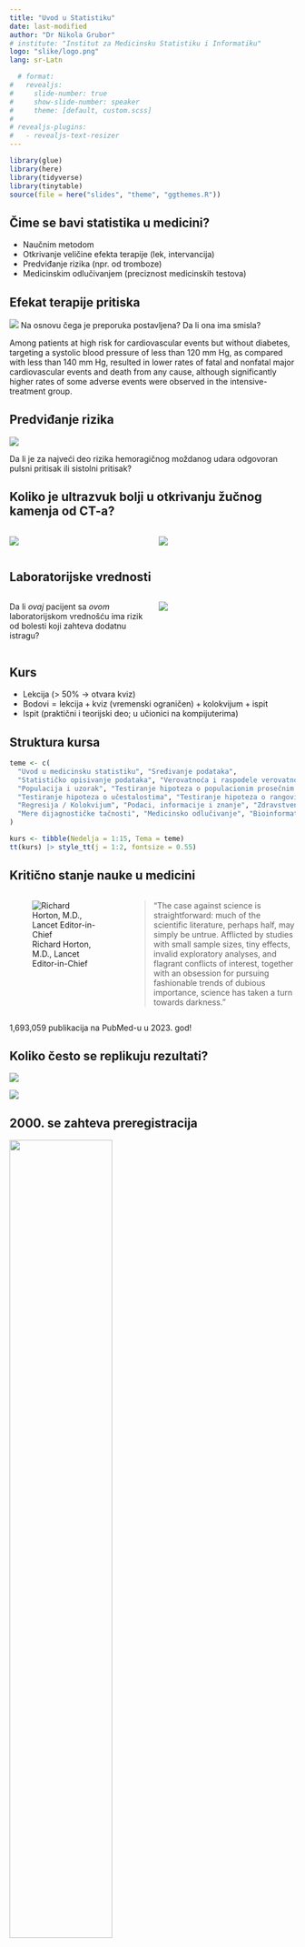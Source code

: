 ```yaml
---
title: "Uvod u Statistiku"
date: last-modified
author: "Dr Nikola Grubor"
# institute: "Institut za Medicinsku Statistiku i Informatiku"
logo: "slike/logo.png"
lang: sr-Latn

  # format:
#   revealjs:
#     slide-number: true
#     show-slide-number: speaker
#     theme: [default, custom.scss]
# 
# revealjs-plugins:
#   - revealjs-text-resizer
---
```


```r
library(glue)
library(here)
library(tidyverse)
library(tinytable)
source(file = here("slides", "theme", "ggthemes.R"))
```


## Čime se bavi statistika u medicini?

- Naučnim metodom
- Otkrivanje veličine efekta terapije (lek, intervancija)
- Predviđanje rizika (npr. od tromboze)
- Medicinskim odlučivanjem (preciznost medicinskih testova)

## Efekat terapije pritiska

![](slike/sprint.png){fig-align="center"}
Na osnovu čega je [preporuka]{.yellow} postavljena? Da li ona ima [smisla]{.yellow}? 

::: {.notes}
Among patients at high risk for cardiovascular events but without diabetes, targeting a systolic blood pressure of less than 120 mm Hg, as compared with less than 140 mm Hg, resulted in lower rates of fatal and nonfatal major cardiovascular events and death from any cause, although significantly higher rates of some adverse events were observed in the intensive-treatment group.
:::

## Predviđanje rizika

![](slike/stroke.png){fig-align="center"}

Da li je za najveći deo rizika hemoragičnog moždanog udara odgovoran [pulsni pritisak]{.yellow} ili [sistolni pritisak]{.yellow}?

## Koliko je ultrazvuk bolji u otkrivanju žučnog kamenja od CT-a?

::: columns
::: {.column width="50%"}
![](slike/stone.png)
:::

::: {.column width="50%"}
![](slike/stone_ct.png)
:::
:::

## Laboratorijske vrednosti

::: columns
::: {.column width="50%"}
Da li *ovaj* pacijent sa *ovom* laboratorijskom vrednošću ima rizik od bolesti koji zahteva dodatnu istragu?
:::
::: {.column width="50%"}
![](slike/kks.jpg)
:::
:::

## Kurs {.smaller}

- Lekcija ($\gt$ 50% $\rightarrow$ otvara kviz)
- $\text{Bodovi} = \text{lekcija} + \text{kviz (vremenski ograničen)} + \text{kolokvijum} + \text{ispit}$
- Ispit (praktični i teorijski deo; u učionici na kompijuterima)

## Struktura kursa

```r
teme <- c(
  "Uvod u medicinsku statistiku", "Sređivanje podataka",
  "Statističko opisivanje podataka", "Verovatnoća i raspodele verovatnoća",
  "Populacija i uzorak", "Testiranje hipoteza o populacionim prosečnim vrednostima i proporcijama",
  "Testiranje hipoteza o učestalostima", "Testiranje hipoteza o rangovima", "Korelacija",
  "Regresija / Kolokvijum", "Podaci, informacije i znanje", "Zdravstveni informacioni sistem",
  "Mere dijagnostičke tačnosti", "Medicinsko odlučivanje", "Bioinformatika"
)

kurs <- tibble(Nedelja = 1:15, Tema = teme)
tt(kurs) |> style_tt(j = 1:2, fontsize = 0.55)
```

## Kritično stanje nauke u medicini {.smaller}

::: columns
::: {.column width="40%"}
![Richard Horton, M.D., Lancet Editor-in-Chief](slike/horton.jpg)
:::

::: {.column width="60%"}

> “The case against science is straightforward: [much of the scientific literature, perhaps half, may simply be untrue]{.yellow}. Afflicted by studies with small sample sizes, tiny effects, invalid exploratory analyses, and flagrant conflicts of interest, together with an obsession for pursuing fashionable trends of dubious importance, science has taken a turn towards darkness.”

:::
:::

::: {.center-h}
[1,693,059 publikacija]{.yellow} na PubMed-u u 2023. god!
:::

## Koliko često se replikuju rezultati?

::: {.r-stack}

![](slike/rep1.png)

![](slike/replication.png){.fragment}
:::

## 2000. se zahteva preregistracija

::: {.r-stack}

![](slike/prereg1.png){width=60% fig-align="center"}

![](slike/prereg.png){.fragment width=60% fig-align="center"}
:::

## Definicija {.center}

::: r-fit-text
Statistika je nauka o odlučivanju

u uslovima [nesigurnosti]{.yellow}
:::

## Osnovni pojmovi {.center}

```mermaid
%%{ init: { 'flowchart': { 'curve': 'monotoneX' } } }%%
%%| fig-align: center
%%| fig-height: 10

flowchart LR
  A[Osnovni skup] --> B[Uzorak]
  B --> C[Jedinica posmatranja]
  C --> D[Varijable]
  D --> E[Merenje]
  E <--> TT["Tačnost\nPreciznost\nPouzdanost\nValjanost"]
  TT <--> F
  E <--> TP["Tip podataka"]
  TP <--> F
  E --> F[Podaci]
  F --> G[Analiza]
  G --> H[Zaključak]
  H -->|generalizacija|A

```

## Istraživačko pitanje {.center}

:::: columns

::: {.column width="50%"}
Definisanje istraživačkog pitanja (engl. *estimand*) je nešto što je najviše zaboravlja kad se osmišlja rad.
:::

::: {.column width="50%"}
```mermaid
%%{ init: { 'flowchart': { 'curve': 'monotoneX' } } }%%
%%| fig-align: center
%%| fig-width: 4

flowchart TD
  I[Istraživačko pitanje] -.-> A
  A[Osnovni skup] --> B[Uzorak]
  B --> C[Jedinica posmatranja]
  C --> D[Varijable]
```
:::
::::

::: {.notes}
Estimand je tačna mera koju želimo na naučimo (rizik, učestalnost, prosek, prosečni kauzalni efekat terapije). Pretstavlja jos precizniju definiciju istraživačkog pitanja.
:::

## Primer: istraživačko pitanje {.center}

:::: {.columns style='display: flex !important; height: 90%;'}

::: {.column width="50%" style='display: flex; justify-content: center; align-items: end;'}

```mermaid
%%{ init: { 'flowchart': { 'curve': 'monotoneX' } } }%%
%%| fig-align: center
%%| fig-width: 8

flowchart TD
  I[Istraživačko pitanje] -.-> A
  A[Osnovni skup] --> B[Uzorak]
  B --> C[Jedinica posmatranja]
  C --> D[Varijable]
```
:::

::: {.column width="50%" .fragment}
```mermaid
%%{ init: { 'flowchart': { 'curve': 'monotoneX' } } }%%
%%| fig-align: center

flowchart TD
  I["Da li je stepen degeneracije\nlumbosakruma na radiografiji\npovezan sa bolom?"] -.-> A
  A[Pacijenti sa lumboishialgijom] --> B[n pacijenata]
  B --> C[Pacijent]
  C --> D["Stepen degeneracije, bol"]
```
:::

::::

## {#lind-id data-menu-title="Bolest koju je Lind istraživao" .center}

::: {layout-ncol=2} 

![](slike/gum.png)

![](slike/petechiae.png)

:::

::: {.notes}
The gingival swelling and dusky color just above two of the teeth indicate hemorrhage into the gums of this patient with poor dentition. The gingival abnormalities of scurvy occur only in the presence of teeth, which presumably provide portals of entry for microbes into the gums. One hypothesis suggests that vitamin C deficiency impairs neutrophil-mediated killing of bacteria, leading to chronic gingivitis, which is then complicated by bleeding from the fragile vessels characteristic of scurvy.

In this example, the perifollicular hyperkeratotic papules are quite prominent, with surrounding hemorrhage. These lesions have been misinterpreted as "palpable purpura," leading to the mistaken clinical diagnosis of vasculitis.
:::

## James Lindovo istraživanje {.center}

::: {layout-ncol=2}

![James Lind (1716-1794)](slike/lind.jpg)

![HMS Salisbury (1747)](slike/lind_navy.png)

:::

## Prva medicinska baza podataka

```r
library(medicaldata)
data(scurvy)

scurvy %>%
  head(12) %>%
  select(1:2, 4:5, fit_for_duty_d6) %>%
  tt(
    notes = "Beleške: Skraćena baza originalnih podataka prikupljenih od strane Džejms Linda; d6, na dan 6.",
    theme = "striped"
  ) |> style_tt(j = 1:5, fontsize = 0.55)
```

## Merenje

- Način merenja je jako bitan
- Preciznost, pouzdanost, validnost, podaci koji nedostaju

![Pikasov crtez psa.](slike/measurement.png){fig-align="center"}

::: {.notes}
Nama je ocigledan pas, ali kako izmeriti koliko je ovo pas? Treba nam neka skala. Primeri: koliko je teska neka bolest (DM, HTA, stadijum Ca), znanje (ocigledno losa mera), itd. Merenja mogu da budu i opasna: nekad smo merili lobanje (frenologija).
:::

## Odgovori pacijenata na merenje pritiska

![](slike/bp.jpg){fig-align="center"}

::: {.notes}
SPRINT trial ima ozbilje kritike.

In clinical practice, BP is often measured with little attention to quality control and may overestimate average SBP by as much as 10 to 15 mm Hg compared with values obtained using guideline recommended methods that have been employed in most landmark antihypertensive drug treatment trials.
:::

## Vrste podataka

[Podaci]{.blue} se sastoje od varijabli. Varijabla predstavlja [meru]{.yellow} neke pojave.

- Kvalitativni (opisuju pojavu)
- Kvantitativni (dodeljuju numeričku vrednost)

::: {.callout-important}
"Koja je vaša omiljena hrana?", na šta su odgovori: grožđe, čokolada, karbonara, pica i mango. Ovi podaci nisu numerički; ali im često dodeljujemo brojeve (1 = grožđe, 2 = čokolada, itd.), međutim u ovom slučaju brojeve koristimo kao oznake, ne kao prave vrednosti.
:::

::: {.notes}
Mera nije samo rec, ver pojam koji se odnosi na proces dodavanja vrednosti nekim opservacijama. Starost merimo vremenom, tezinu kilogramima, bol proizvoljnom skalom 0-10, antitela koncentracijom, rizik verovatnoćom, itd.
:::

## Kvalitativni podaci

```r
question <- tribble(
  ~`Koji vam je omiljeni predmet?`, ~`Broj učenika`,
  "Patologija", 105,
  "Statistika", 20,
  "Patofiza", 4
)

tt(question) %>% style_tt(j = 1:2, fontsize = 1)
```

::: {.callout-note}
Primetiti da su odgovori studenata kvalitativni, ali smo ih sumiranjem pretvorili u kvantitativne.
:::

## Tipovi brojeva

- Binarni brojevi (Da/Ne; 1/0; `TRUE`/`FALSE`)
- Celi ($\mathbb Z$) brojevi ("Koliko se slažete na skali od 1 do 7?")
- Realni ($\mathbb R$) brojevi (najčešći, $3.12...$, $9.81...$)

## Diskontinuirana (diskretna) i kontinuirana merenja {.smaller}

- **Diskontinuirano** (diskretno) merenje (podatak) je ono koje je [kvalitativno]{.yellow} ili se može izraziti preko [celog broja]{.yellow}

> Broj porođaja: 3, nema nikakvog smisla pričati o 3.5 porođaja!

- **Kontinuirano** merenje je ono koje se izražava pomoću [realnog broja]{.yellow}

> Kada merimo težinu u $kg$ obično zaokružujemo, ali ima smisla pričati o *preciznijim* merenjima ($70 \; \text{kg}$, $70.3467 \; \text{kg}$).

::: {.notes}
The most important takeaway from this is that some kinds of statistics don’t make sense on some kinds of data. Zip code basically serves as a label for a different region. For this reason, it wouldn’t make sense to talk about the average zip code, for example.
:::

## Merne skale (1)

[Varijable]{.blue} moraju da imaju [barem dve vrednosti]{.yellow} (inače bi bile konstante). 

[Vrednosti]{.blue} varijable imaju [različite odnose]{.yellow}:

- Identitet: Svaka vrednost je jedinstvena.
- Veličina (magnituda): Neke vrednosti su veće od drugih.
- Jednaki intervali: Razlika između 1 i 2 je iste veličine kao 19 i 20.
- Apsolutna nula: Skala ima nulu koja znači nešto.

::: {.notes}
Zasto su bitne? Govore nam koje simplifikacije imaju smisla.
:::

## Merne skale (2) {.smaller}

- Nominalna skala (identitet; 1 - Dijabetes, 2 - Hipertenzija)
- Ordinalna skala (identitet i veličina; 1 - Primarno obrazovanje, 2 - Srednja škola)
- Intervalna skala (identitet, veličina, i jednaki intervali; Celsius, Fahrenheit)
- Ratio skala (sve + apsolutna nula; Kelvin, visina, težina)

```r
scales <- tribble(
  ~`Skala`, ~`Jednako/nije jednako`, ~`>/<`, ~`+/-`, ~`Množenje/deljenje`,
  "Nominalna", "OK", "", "", "",
  "Ordinalna", "OK", "OK", "", "",
  "Intervalna", "OK", "OK", "OK", "",
  "Ratio", "OK", "OK", "OK", "OK"
)
tt(scales,
   caption = "Dozvoljene operacije u odnosu na skalu") %>% 
style_tt(j = 1:5, fontsize = 1)
```

::: {.notes}
These constraints imply certain kinds of statistics. Statistics that simply count values (mode), can be calculated on any of the variable types. Statistics based on ordering or ranking of values (median), require that the value at least be on an ordinal scale. Finally, statistics that involve adding up values (such as the average, or mean), require that the variables be at least on an interval scale.
:::

## Nominalni podaci

![](slike/shells.jpg){fig-align="center"}

- Jedinstvene vrednosti
- Nemaju minimum ni maksimum
- Nemaju red

## Ordinalni podaci

![](slike/bol.jpg){fig-align="center"}

- Diskretni (celi brojevi)
- Definisan minimum i maksimum
- Definisan red
- "Udaljenost" između kategorija je nepoznata

::: {.notes}
"Ponekad" je veće od "Nikad", ali koliko veće je ponekad od nikad? Koliko je 2 na skali bola veće od 1? Odgovor nije 1, nego neki subjektivna mera. Koliko neko voli ovaj čas, za 1-2 nije teško, ali 4-5 je teško.
:::

## Numerički podaci

![](slike/ruler.png){fig-align="center"}

- Diskontinuirani su samo celi brojevi
- Kontinuirani mogu biti proizvoljno precizni

::: {.callout-warning}
Ordinalni i diskontinuirani podaci mogu da liče. Razlikuje ih to što su brojevi kod ordinalnih podataka samo obeležja, ne prave vrednosti. Kontinuirani i diskontinuirani podaci mogu da liče ako se zaokruže (50kg, 60kg, 75kg), ali uvek imamo opciju da ih prikažemo preciznije.
:::

::: {.notes}
Trombociti su prebrojivi, ali nekad se mere kontinuiranim merama kao npr. spektrometrijom. Vezbe iz biohemiije (kolorimetrija).
:::

## Ko zna zna (tip podatka)?

::: columns

::: {.column width="50%"}
- ABO
- Bol (NRS 0-10 skala)
- M/Ž
- Stadijum (I-IV)
- TA (mmHg)
- Srčana fr (otk/min)
- Starost
:::

::: {.column width="50%" .incremental}
- Nominalni
- Ordinalni
- Nominalni (binarni)
- Ordinalni
- Numerički (kont.)
- Numerički (diskretni)\*
- Numerički (kont.)
:::

:::

## Šta ćemo sa vremenom?

![](slike/vreme.png){fig-align="center"}

::: {.notes}
Uvek je bolje tretirati vreme kao kontinuirano (mada zavisi od pitanja, individualni efekti vs. trend).
:::

## Excel se koristi za unos podataka {.center}

![](slike/excel.png)

## Principi uredne baze (tidydata) {.center}

![](slike/tidy-1.png)

## uh... {.center}

![](slike/bazahaos.png)

## Učitavanje gotove baze u EZR

Zadatak:

- Učitati [zadovoljstvo zdravstvenom zaštitom.xlsx]{.yellow} u EZR
- Učitati [KVS.xlsx]{.yellow} bez da se izgubi prethodna baza

::: {.callout-important}
Izabrati [Sheet1]{.yellow} (obično se tu nalaze podaci) pri učitavanju baze. Pritiskom na [View]{.yellow} proveriti da je ispravna baza učitana!
:::

Šta je šifrarnik i čemu služi?

::: {.notes}
Istraživačka baza podataka praćena je šifarnikom koji sadrži informacije o nazivu i redosledu varijabli, opisu varijabli, mernim jedinicama, i skali merenja (nominalni, ordinalni, numerički). Osim toga u šifarniku su, za kategorijalne varijable, date informacije o broju kategorija i kodovima tih kategorija.
:::

# Česte greške u pravljenju baza

## Granularni podaci (razdvajanje)

![](slike/tidy-17.png)

## Granularni podaci (spajanje)

![](slike/tidy-18.png)

## Ponovljenje kolone (neprepoznate varijable)

![](slike/tidy-8.png)

## Ponovljena merenja (lakše upisivanje)

![](slike/tidy-9.png)

## Zadatak: različite baze {.variant-one .smaller}

::: nonincremental

[Napravi]{.yellow} bazu kako bi:

- Poredili vrednosti sistolnog pritiska između dijabetičara i zdravih ljudi?
- Poredili vrednosti glukoze između istih pacijenata pre i posle terapije?
- Upisali CRP meren serijski u intervalu: 1h, 12h, 24h?

::: {.callout-warning}
## Teško (opcionalno)
- Pratili pacijente da saznamo ko je imao recidiv posle operacije?
- Merili vreme do tromboze između pacijenata koje lečimo agresivno i konzervativno.
- Merili vreme do tromboze ako pratimo vrednosti d-Dimera serijski 3 dana za redom. 
:::

:::

## Rešenje: dijabetičari i zdravi ljudi

```r
tribble(
  ~Gluk, ~Grupa,
  7.2, "DM",
  5.1, "Zdrav",
  5.9, "Zdrav",
  4.7, "Zdrav",
  11.1, "DM"
) %>% tt() %>% style_tt(fontsize = 1)
```

## Rešenje: pre i posle

```r
tribble(
  ~gluk_pre, ~gluk_posle,
  7.2, 6.1,
  5.1, 5.1,
  5.9, 5.5,
  4.7, 5.9,
  11.1, 7.1
) %>% tt() %>% style_tt(fontsize = 1)
```

## Rešenje: serija merenja {.smaller}

Varijanta 1:

```r
tribble(
  ~ID, ~CRP, ~Vreme,
  1, 0.62, "1h",
  1, 0.51, "12h", 
  1, 0.56, "24h",
  2, 0.43, "1h",
  2, 0.42, "12h"
) %>% tt() %>% style_tt(fontsize = 0.8)
```

Varijanta 2:

```r
tribble(
  ~ID, ~CRP_1h, ~CRP_12h, ~CRP_24h,
  1, 0.70, 0.67, 0.54,
  2, 0.66, 0.41, 0.59,
  3, 0.76, 0.49, 0.53
) %>% tt() %>% style_tt(fontsize = 0.9)
```

## Podaci koji nedostaju {.larger}

```r
treatment <- tribble(
  ~pacijent, ~intervencija, ~ishod,
  "Petar Petrovic", 1, 7,
  NA, 2, 10,
  NA, 3, NA,
  "Katarina Katarinovic", 1, 4
)
tt(treatment) |> style_tt(j = 1:3, fontsize = 1.2)
```

- Ostaviti prazno (moguće greške)
- Upisati NA
